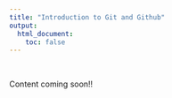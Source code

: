 ```yaml
---
title: "Introduction to Git and Github"
output:
  html_document:
    toc: false
---
```


\  

Content coming soon!!
